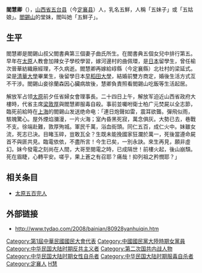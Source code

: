'''閻慧卿'''（{{bd|1910年||1949年|catIdx=Yan,阎}}），[[山西省|山西省]][[五台县|五台县]]（今[[定襄县|定襄县]]）人，乳名五鮮，人稱「五妹子」或「五姑娘」。[[閻錫山|閻錫山]]的堂妹，閻叫她「五鮮子」。

== 生平 ==

閻慧卿是閻錫山叔父閻書典第三個妻子曲氏所生。在閻書典五個女兒中排行第五。早年在[[太原|太原]]人教會加辣女子學校學習，嫁河邊村的曲佩環，是[[日本|日本]]留學生，曾任榆次晉華紡織廠經理，不久病逝。閻慧卿再嫁給崞縣（今定襄縣）北社村的梁延式。梁是[[清華大學|清華大學]]畢業生，後留學日本[[早稻田大學|早稻田大學]]，結婚前雙方商定，婚後生活方式互不干涉。閻錫山妾徐蘭森因心臟病故後，慧卿負責照看閻錫山吃飯等生活起居。

解放军占领[[太原|太原]]前夕任省婦女會理事長。二十四日上午，解放军迫近山西省政府大樓時，代省主席[[梁敦厚|梁敦厚]]與閻慧卿服毒自殺。事前並囑咐衛士柏广元焚屍以全志節，臨死前給時在[[上海|上海]]的閻錫山发送绝命电：「連日炮聲如雷，震耳欲聾。彈飛似雨，駭魄驚心。屋外煙焰瀰漫，一片火海；室內昏黑死寂，萬念俱灰。大勢已去，巷戰不支。徐端赴難，敦厚殉城。軍民千萬，浴血街頭。同仁五百，成仁火中。妹雖女流，死志已決。目睹玉碎，豈敢瓦全？生既未能挽國家狂瀾於萬一，死後當遵命屍首不與匪共見。臨電依依，不盡所言！今生已矣，一別永訣。來生再見，願非虛幻。妹今發電之刻尚在人間，大哥至閱電之時，已成隔世！前樓火起，後山崩頹。死在眉睫，心轉平安。嗟乎，果上蒼之有召耶？痛哉！抑列祖之矜憫耶？」

{{Wikisource author}}

== 相关条目 ==

*[[太原五百完人|太原五百完人]]

== 外部链接 ==

*http://www.tydao.com/2008/bainian/80928yanhuiqin.htm {{Wayback|url=http://www.tydao.com/2008/bainian/80928yanhuiqin.htm |date=20191115012244 }}

[[Category:第1屆中華民國國民大會代表|Category:第1屆中華民國國民大會代表]]
[[Category:中國國民黨大陸時期女黨員|Category:中國國民黨大陸時期女黨員]]
[[Category:中华民国大陆时期反共主义者|Category:中华民国大陆时期反共主义者]]
[[Category:第二次国共内战人物|Category:第二次国共内战人物]]
[[Category:中华民国大陆时期女性自杀者|Category:中华民国大陆时期女性自杀者]]
[[Category:中华民国大陆时期服毒自杀者|Category:中华民国大陆时期服毒自杀者]]
[[Category:定襄人|Category:定襄人]]
[[Category:閻姓|H慧]]